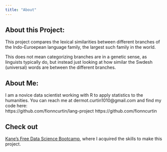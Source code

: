 ```yaml
---
title: "About"
---
```


## About this Project:
This project compares the lexical similarities between different branches of
the Indo-Euroepean language family, the largest such family in the world.

This does not mean categorizing branches are in a genetic sense, as linguists typically do, but instead just looking at how similar the Swdesh (universal)
words are between the different branches.

## About Me:
I am a novice data scientist working with R to 
apply statistics to the humanities. You can reach me at 
dermot.curtin1010@gmail.com and find my code here:  
https://github.com/fionncurtin/lang-project
https://github.com/fionncurtin

## Check out
[Kane's Free Data Science Bootcamp](https://bootcamp.davidkane.info/), where
I acquired the skills to make this project.
